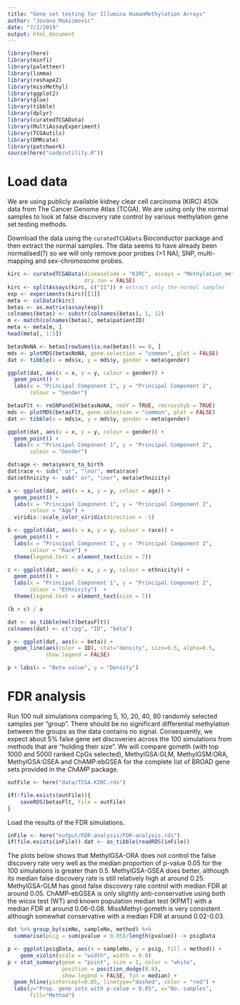 ```yaml
---
title: "Gene set testing for Illumina HumanMethylation Arrays"
author: "Jovana Maksimovic"
date: "7/2/2019"
output: html_document
---
```


```r
library(here)
library(minfi)
library(paletteer)
library(limma)
library(reshape2)
library(missMethyl)
library(ggplot2)
library(glue)
library(tibble)
library(dplyr)
library(curatedTCGAData)
library(MultiAssayExperiment)
library(TCGAutils)
library(DMRcate)
library(patchwork)
source(here("code/utility.R"))
```

# Load data

We are using publicly available kidney clear cell carcinoma (KIRC) 450k data from The Cancer Genome Atlas (TCGA). We are using only the normal samples to look at false discovery rate control by various methylation gene set testing methods.

Download the data using the `curatedTCGAData` Bioconductor package and then extract the normal samples. The data seems to have already been normalised(?) so we will only remove poor probes (>1 NA), SNP, multi-mapping and sex-chromosome probes. 

```r
kirc <- curatedTCGAData(diseaseCode = "KIRC", assays = "Methylation_methyl450", 
                        dry.run = FALSE)
kirc <- splitAssays(kirc, c("11")) # extract only the normal samples
exp <- experiments(kirc)[[1]]
meta <- colData(kirc)
betas <- as.matrix(assay(exp))
colnames(betas) <- substr(colnames(betas), 1, 12)
m <- match(colnames(betas), meta$patientID)
meta <- meta[m, ]
head(meta[, 1:5])
```

```r
betasNoNA <- betas[rowSums(is.na(betas)) == 0, ]
mds <- plotMDS(betasNoNA, gene.selection = "common", plot = FALSE)
dat <- tibble(x = mds$x, y = mds$y, gender = meta$gender)

ggplot(dat, aes(x = x, y = y, colour = gender)) +
  geom_point() +
  labs(x = "Principal Component 1", y = "Principal Component 2", 
       colour = "Gender")
```

```r
betasFlt <- rmSNPandCH(betasNoNA, rmXY = TRUE, rmcrosshyb = TRUE)
mds <- plotMDS(betasFlt, gene.selection = "common", plot = FALSE)
dat <- tibble(x = mds$x, y = mds$y, gender = meta$gender)

ggplot(dat, aes(x = x, y = y, colour = gender)) +
  geom_point() +
  labs(x = "Principal Component 1", y = "Principal Component 2", 
       colour = "Gender")
```

```r
dat$age <- meta$years_to_birth
dat$race <- sub(" or", "\nor", meta$race)
dat$ethnicity <- sub(" or", "\nor", meta$ethnicity)

a <- ggplot(dat, aes(x = x, y = y, colour = age)) +
  geom_point() +
  labs(x = "Principal Component 1", y = "Principal Component 2", 
       colour = "Age") +
  viridis::scale_color_viridis(direction = -1)

b <- ggplot(dat, aes(x = x, y = y, colour = race)) +
  geom_point() +
  labs(x = "Principal Component 1", y = "Principal Component 2", 
       colour = "Race") +
  theme(legend.text = element_text(size = 7))

c <- ggplot(dat, aes(x = x, y = y, colour = ethnicity)) +
  geom_point() +
  labs(x = "Principal Component 1", y = "Principal Component 2", 
       colour = "Ethnicity")  +
  theme(legend.text = element_text(size = 7))

(b + c) / a
```

```r
dat <- as_tibble(melt(betasFlt))
colnames(dat) <- c("cpg", "ID", "beta")

p <- ggplot(dat, aes(x = beta)) + 
  geom_line(aes(color = ID), stat="density", size=0.5, alpha=0.5,
            show.legend = FALSE)

p + labs(x = "Beta value", y = "Density")
```

# FDR analysis

Run 100 null simulations comparing 5, 10, 20, 40, 80 randomly selected samples per "group". There should be no significant differential methylation between the groups as the data contains no signal. Consequently, we expect about 5% false gene set discoveries across the 100 simulations from methods that are "holding their size". We will compare gometh (with top 1000 and 5000 ranked CpGs selected), MethylGSA:GLM, MethylGSM:ORA, MethylGSA:GSEA and ChAMP:ebGSEA for the complete list of BROAD gene sets provided in the *ChAMP* package. 

```r
outFile <- here("data/TCGA.KIRC.rds")

if(!file.exists(outFile)){
    saveRDS(betasFlt, file = outFile)
}
```

Load the results of the FDR simulations.

```r
inFile <- here("output/FDR-analysis/FDR-analysis.rds")
if(file.exists(inFile)) dat <- as_tibble(readRDS(inFile))
```

The plots below shows that MethylGSA-ORA does not control the false discovery rate very well as the median proportion of p-value 0.05 for the 100 simulations is greater than 0.5. MethylGSA-GSEA does better, although its median false discovery rate is still relatively high at around 0.25. MethylGSA-GLM has good false discovery rate control with median FDR at around 0.05. ChAMP-ebGSEA is only slightly anti-conservative using both the wicox test (WT) and known population median test (KPMT) with a median FDR at around 0.06-0.08. MissMethyl-gometh is very consistent although somewhat conservative with a median FDR at around 0.02-0.03. 

```r
dat %>% group_by(simNo, sampleNo, method) %>%
  summarise(psig = sum(pvalue < 0.05)/length(pvalue)) -> psigData

p <- ggplot(psigData, aes(x = sampleNo, y = psig, fill = method)) + 
    geom_violin(scale = "width", width = 0.8)
p + stat_summary(geom = "point", size = 1, color = "white", 
                 position = position_dodge(0.8),
                 show.legend = FALSE, fun = median) +
  geom_hline(yintercept=0.05, linetype="dashed", color = "red") +
  labs(y="Prop. gene sets with p-value < 0.05", x="No. samples",
       fill="Method")
```
